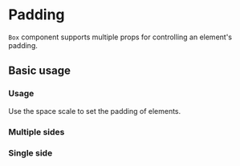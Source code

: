 
# Padding

`Box` component supports multiple props for controlling an element's padding.

<Scale values={tokens.spacing} />

## Basic usage

### Usage

Use the space scale to set the padding of elements.

<ax-demo name="spacing/padding/usage" />

### Multiple sides

<ax-demo name="spacing/padding/multiple-usage" />

### Single side

<ax-demo name="spacing/padding/single-usage" />
